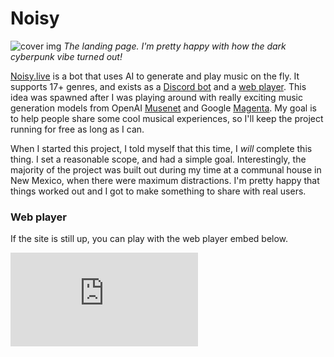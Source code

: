 
# Noisy

![cover img](/images/projects/noisy/banner.png)
_The landing page. I'm pretty happy with how the dark cyberpunk vibe turned out!_

[Noisy.live](https://www.noisy.live/) is a bot that uses AI to generate and play music on the fly. It supports 17+ genres, and exists as a [Discord bot](https://discord.com/oauth2/authorize?client_id=746757926735052931&scope=bot&permissions=3296256) and a [web player](https://www.noisy.live/player). This idea was spawned after I was playing around with really exciting music generation models from OpenAI [Musenet](https://openai.com/blog/musenet/l) and Google [Magenta](https://magenta.tensorflow.org/). My goal is to help people share some cool musical experiences, so I'll keep the project running for free as long as I can.

When I started this project, I told myself that this time, I _will_ complete this thing. I set a reasonable scope, and had a simple goal. Interestingly, the majority of the project was built out during my time at a communal house in New Mexico, when there were maximum distractions. I'm pretty happy that things worked out and I got to make something to share with real users.

### Web player

If the site is still up, you can play with the web player embed below.

<div style={{ position: "relative", paddingBottom: "750px", height: 0 }}>
  <iframe
    frameborder="0"
    src="https://noisy.live/player"
    style={{
      position: "absolute",
      top: 0,
      left: 0,
      width: "100%",
      height: "100%",
    }}
    allowfullscreen
  />
</div>

As of this writing, the Discord bot has been added to 200 servers, combining to a total of more than 128000 users. Another cool thing that happened was that I actually got a job offer from iDreamSky, after the CEO saw Noisy on [Producthunt](https://www.producthunt.com/posts/noisy-2). I always thought that getting opportunities from personal projects was a Twitter fable, but this experience proved that it's actually very simple and common. So if you're wondering whether or not you should build that project you've always wanted to build for the longest time, just do it! (and do it because you're interested, opportunities will come naturally after that)

My big takeaway from this project is that music generation has now matured to a point where we can build agument digital meeting spaces with it as background music, to a really high degree. I think we'll see a lot more of this in the future.

---

## Code

Github: https://github.com/JonathanXu1/noisy-bot

## Promo images

<Carousel autoplay>
  <img src="/images/projects/noisy/description1.png" />
  <img src="/images/projects/noisy/description2.png" />
  <img src="/images/projects/noisy/description3.png" />
  <img src="/images/projects/noisy/preview.png" />
</Carousel>

---
